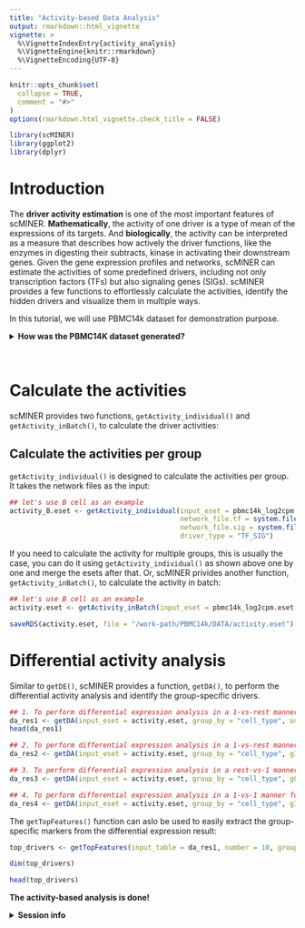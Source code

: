 ```yaml
---
title: "Activity-based Data Analysis"
output: rmarkdown::html_vignette
vignette: >
  %\VignetteIndexEntry{activity_analysis}
  %\VignetteEngine{knitr::rmarkdown}
  %\VignetteEncoding{UTF-8}
---
```


```r
knitr::opts_chunk$set(
  collapse = TRUE,
  comment = "#>"
)
options(rmarkdown.html_vignette.check_title = FALSE)
```

```r
library(scMINER)
library(ggplot2)
library(dplyr)
```

# Introduction

The **driver activity estimation** is one of the most important features of scMINER. **Mathematically**, the activity of one driver is a type of mean of the expressions of its targets. And **biologically**, the activity can be interpreted as a measure that describes how actively the driver functions, like the enzymes in digesting their subtracts, kinase in activating their downstream genes. Given the gene expression profiles and networks, scMINER can estimate the activities of some predefined drivers, including not only transcription factors (TFs) but also signaling genes (SIGs). scMINER provides a few functions to effortlessly calculate the activities, identify the hidden drivers and visualize them in multiple ways.

In this tutorial, we will use PBMC14k dataset for demonstration purpose.

<details>
<summary>**How was the PBMC14K dataset generated?**</summary>
```r
## Load the raw count matrix
data("pbmc14k_rawCount")

## Read the true labels
pbmc14k_trueLabel <- read.table(system.file("extdata/demo_pbmc14k/PBMC14k_trueLabel.txt.gz", package = "scMINER"), header = T, row.names = 1, sep = "\t", quote = "", stringsAsFactors = FALSE)

## The true_label much cover all cells in the expression matrix
table(colnames(pbmc14k_rawCount) %in% row.names(pbmc14k_trueLabel))

## Create the sparse eSet object using the true_label
pbmc14k_raw.eset <- createSparseEset(input_matrix = pbmc14k_rawCount, cellData = pbmc14k_trueLabel, featureData = NULL, projectID = "PBMC14k", addMetaData = TRUE)

## Filter he sparse eSet object using the auto mode
pbmc14k_filtered.eset <- filterSparseEset(pbmc14k_raw.eset, filter_mode = "auto", filter_type = "both")

## Normalize he sparse eSet object using the auto mode
pbmc14k_log2cpm.eset <- normalizeSparseEset(pbmc14k_filtered.eset, scale_factor = 1000000, log_base = 2, log_pseudoCount = 1)

## Add the clustering results from MICA
pbmc14k_log2cpm.eset <- addMICAoutput(pbmc14k_log2cpm.eset, mica_output_file = system.file("extdata/demo_pbmc14k/PBMC14k/MICA/clustering_UMAP_euclidean_20_2.05.txt", package = "scMINER"), visual_method = "umap")

## Add cell type annotation results
celltype_map <- c(`1`="CD4TN", `2`="CD4TCM", `3`="CD8TN", `4`="NK", `5`="B", `6`="Monocyte", `7`="CD4Treg")
pbmc14k_log2cpm.eset$cell_type <- as.character(celltype_map[pbmc14k_log2cpm.eset$clusterID])
```
</details>
\

# Calculate the activities

scMINER provides two functions, `getActivity_individual()` and `getActivity_inBatch()`, to calculate the driver activities:

## Calculate the activities per group

`getActivity_individual()` is designed to calculate the activities per group. It takes the network files as the input:
```r
## let's use B cell as an example
activity_B.eset <- getActivity_individual(input_eset = pbmc14k_log2cpm.eset[, pData(pbmc14k_log2cpm.eset)$trueLabel == "B"],
                                          network_file.tf = system.file("extdata/demo_pbmc14k/PBMC14k/SJARACNe/B/TF/bt100_pc001/consensus_network_ncol_.txt", package = "scMINER"),
                                          network_file.sig = system.file("extdata/demo_pbmc14k/PBMC14k/SJARACNe/B/SIG/bt100_pc001/consensus_network_ncol_.txt", package = "scMINER"),
                                          driver_type = "TF_SIG")
```

If you need to calculate the activity for multiple groups, this is usually the case, you can do it using `getActivity_individual()` as shown above one by one and merge the esets after that. Or, scMINER privides another function, `getActivity_inBatch()`, to calculate the activity in batch:
```r
## let's use B cell as an example
activity.eset <- getActivity_inBatch(input_eset = pbmc14k_log2cpm.eset, sjaracne_dir = system.file("extdata/demo_pbmc14k/PBMC14k/SJARACNe", package = "scMINER"),  group_name = "trueLabel", driver_type = "TF_SIG", activity_method = "mean", do.z_normalization = TRUE)
```

```r
saveRDS(activity.eset, file = "/work-path/PBMC14k/DATA/activity.eset")
```


# Differential activity analysis

Similar to `getDE()`, scMINER provides a function, `getDA()`, to perform the differential activity analysis and identify the group-specific drivers.

```r
## 1. To perform differential expression analysis in a 1-vs-rest manner for all groups
da_res1 <- getDA(input_eset = activity.eset, group_by = "cell_type", use_method = "t.test")
head(da_res1)
```

```r
## 2. To perform differential expression analysis in a 1-vs-rest manner for one specific group
da_res2 <- getDA(input_eset = activity.eset, group_by = "cell_type", g1 = c("B"), use_method = "t.test")

## 3. To perform differential expression analysis in a rest-vs-1 manner for one specific group
da_res3 <- getDA(input_eset = activity.eset, group_by = "cell_type", g0 = c("B"), use_method = "t.test")

## 4. To perform differential expression analysis in a 1-vs-1 manner for any two groups
da_res4 <- getDA(input_eset = activity.eset, group_by = "cell_type", g1 = c("CD4Treg"), g0 = c("CD4TCM"), use_method = "t.test")
```

The `getTopFeatures()` function can aslo be used to easily extract the group-specific markers from the differential expression result:
```r
top_drivers <- getTopFeatures(input_table = da_res1, number = 10, group_by = "g1_tag", sort_by = "log2FC", sort_decreasing = TRUE)

dim(top_drivers)

head(top_drivers)
```

**The activity-based analysis is done!**

<details>
<summary>**Session info**</summary>
```r
sessioninfo::session_info()
```
</details>
\
